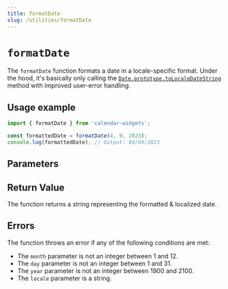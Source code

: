 ```yaml
---
title: formatDate
slug: /utilities/formatDate
---
```


# `formatDate` 
The `formatDate` function formats a date in a locale-specific format. Under the hood, it's basically only calling the [`Date.prototype.toLocaleDateString`](https://developer.mozilla.org/en-US/docs/Web/JavaScript/Reference/Global_Objects/Date/toLocaleDateString) method with improved user-error handling.

## Usage example

```js
import { formatDate } from 'calendar-widgets';

const formattedDate = formatDate(4, 9, 2023);
console.log(formattedDate); // Output: 04/09/2023
```

## Parameters

<ArgDescriptor 
  name="month" 
  type="number" 
  required={true} 
  description="An integer representing the month of the date, between 1 and 12."
/>

<ArgDescriptor 
  name="day" 
  type="number" 
  required={true} 
  description="An integer representing the day of the date, between 1 and 31."
/>

<ArgDescriptor 
  name="year" 
  type="number" 
  required={true} 
  description="An integer representing the year of the date, between 1900 and 2100."
/>

<ArgDescriptor 
  name="locale" 
  type="string" 
  required={false} 
  description="A string representing the locale to use when formatting the date. Defaults to the user's locale."
/>

<ArgDescriptor 
  name="options" 
  type="Intl.DateTimeFormatOptions" 
  required={false} 
  description="An object containing additional options to pass to the toLocaleDateString method. See the <a href='https://developer.mozilla.org/en-US/docs/Web/JavaScript/Reference/Global_Objects/Date/toLocaleDateString'>official MDN docs</a> for more information."
/>

## Return Value
The function returns a string representing the formatted & localized date.

## Errors
The function throws an error if any of the following conditions are met:

- The `month` parameter is not an integer between 1 and 12.
- The `day` parameter is not an integer between 1 and 31.
- The `year` parameter is not an integer between 1900 and 2100.
- The `locale` parameter is a string.
